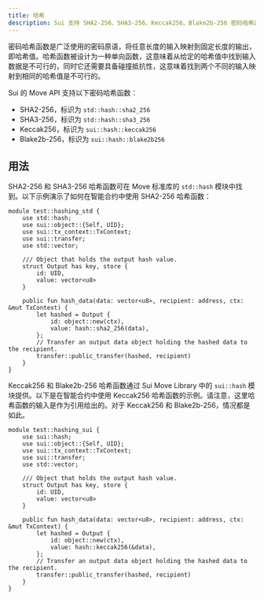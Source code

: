 ```yaml
---
title: 哈希
description: Sui 支持 SHA2-256、SHA3-256、Keccak256、Blake2b-256 密码哈希函数。
---
```


密码哈希函数是广泛使用的密码原语，将任意长度的输入映射到固定长度的输出，即哈希值。哈希函数被设计为一种单向函数，这意味着从给定的哈希值中找到输入数据是不可行的，同时它还需要具备碰撞抵抗性，这意味着找到两个不同的输入映射到相同的哈希值是不可行的。

Sui 的 Move API 支持以下密码哈希函数：

* SHA2-256，标识为 `std::hash::sha2_256`
* SHA3-256，标识为 `std::hash::sha3_256`
* Keccak256，标识为 `sui::hash::keccak256`
* Blake2b-256，标识为 `sui::hash::blake2b256`

## 用法

SHA2-256 和 SHA3-256 哈希函数可在 Move 标准库的 `std::hash` 模块中找到。以下示例演示了如何在智能合约中使用 SHA2-256 哈希函数：

```move
module test::hashing_std {
    use std::hash;
    use sui::object::{Self, UID};
    use sui::tx_context::TxContext;
    use sui::transfer;
    use std::vector;

    /// Object that holds the output hash value.
    struct Output has key, store {
        id: UID,
        value: vector<u8>
    }

    public fun hash_data(data: vector<u8>, recipient: address, ctx: &mut TxContext) {
        let hashed = Output {
            id: object::new(ctx),
            value: hash::sha2_256(data),
        };
        // Transfer an output data object holding the hashed data to the recipient.
        transfer::public_transfer(hashed, recipient)
    }
}
```

Keccak256 和 Blake2b-256 哈希函数通过 Sui Move Library 中的 `sui::hash` 模块提供。以下是在智能合约中使用 Keccak256 哈希函数的示例。请注意，这里哈希函数的输入是作为引用给出的。对于 Keccak256 和 Blake2b-256，情况都是如此。

```move
module test::hashing_sui {
    use sui::hash;
    use sui::object::{Self, UID};
    use sui::tx_context::TxContext;
    use sui::transfer;
    use std::vector;

    /// Object that holds the output hash value.
    struct Output has key, store {
        id: UID,
        value: vector<u8>
    }

    public fun hash_data(data: vector<u8>, recipient: address, ctx: &mut TxContext) {
        let hashed = Output {
            id: object::new(ctx),
            value: hash::keccak256(&data),
        };
        // Transfer an output data object holding the hashed data to the recipient.
        transfer::public_transfer(hashed, recipient)
    }
}
```
